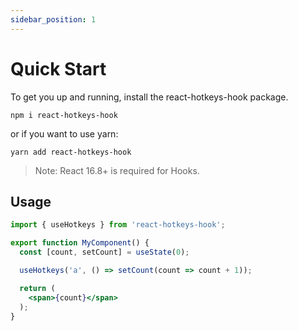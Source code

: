 ```yaml
---
sidebar_position: 1
---
```


# Quick Start

To get you up and running, install the react-hotkeys-hook package.

```shell
npm i react-hotkeys-hook
```

or if you want to use yarn:

```shell
yarn add react-hotkeys-hook
```

> Note: React 16.8+ is required for Hooks.

## Usage

```jsx
import { useHotkeys } from 'react-hotkeys-hook';

export function MyComponent() {
  const [count, setCount] = useState(0);

  useHotkeys('a', () => setCount(count => count + 1));

  return (
    <span>{count}</span>
  );
}
```
